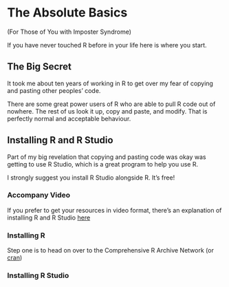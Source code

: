 # The Absolute Basics {#basics}
(For Those of You with Imposter Syndrome)

If you have never touched R before in your life here is where you start. 



## The Big Secret
It took me about ten years of working in R to get over my fear of copying and pasting other peoples' code. 

There are some great power users of R who are able to pull R code out of nowhere. The rest of us look it up, copy and paste, and modify. That is perfectly normal and acceptable behaviour. 



## Installing R and R Studio
Part of my big revelation that copying and pasting code was okay was getting to use R Studio, which is a great program to help you use R. 

I strongly suggest you install R Studio alongside R. It's free! 

### Accompany Video
If you prefer to get your resources in video format, there's an explanation of installing R and R Studio [here](https://media.ed.ac.uk/media/R+ConversationsA+Installing+R+and+R+Studio/1_q0mdj8mk/104843251)


### Installing R
Step one is to head on over to the Comprehensive R Archive Network (or [cran](https://cran.r-project.org/))


### Installing R Studio